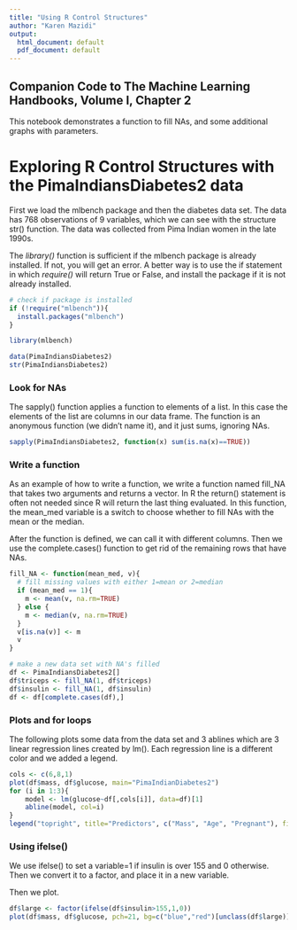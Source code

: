 ```yaml
---
title: "Using R Control Structures"
author: "Karen Mazidi"
output:
  html_document: default
  pdf_document: default
---
```


## Companion Code to **The Machine Learning Handbooks**, Volume I, Chapter 2

This notebook demonstrates a function to fill NAs, and some additional graphs with parameters. 

# Exploring R Control Structures with the PimaIndiansDiabetes2 data

First we load the mlbench package and then the diabetes data set. The data has 768 observations of 9 variables, which we can see with the structure str() function.  The data was collected from Pima Indian women in the late 1990s. 

The *library()* function is sufficient if the mlbench package is already installed. If not, you will get an error. A better way is to use the if statement in which *require()* will return True or False, and install the package if it is not already installed. 

```r
# check if package is installed
if (!require("mlbench")){
  install.packages("mlbench")
}

library(mlbench)

data(PimaIndiansDiabetes2)
str(PimaIndiansDiabetes2)
```

### Look for NAs

The sapply() function applies a function to elements of a list. In this case the elements of the list are columns in our data frame. The function is an anonymous function (we didn't name it), and it just sums, ignoring NAs.

```r
sapply(PimaIndiansDiabetes2, function(x) sum(is.na(x)==TRUE))
```

### Write a function

As an example of how to write a function, we write a function named fill_NA that takes two arguments and returns a vector. In R the return() statement is often not needed since R will return the last thing evaluated. In this function, the mean_med variable is a switch to choose whether to fill NAs with the mean or the median. 

After the function is defined, we can call it with different columns. Then we use the complete.cases() function to get rid of the remaining rows that have NAs.

```r
fill_NA <- function(mean_med, v){
  # fill missing values with either 1=mean or 2=median
  if (mean_med == 1){
    m <- mean(v, na.rm=TRUE)
  } else {
    m <- median(v, na.rm=TRUE)
  }
  v[is.na(v)] <- m
  v
}

# make a new data set with NA's filled
df <- PimaIndiansDiabetes2[]
df$triceps <- fill_NA(1, df$triceps)
df$insulin <- fill_NA(1, df$insulin)
df <- df[complete.cases(df),]

```



### Plots and for loops

The following plots some data from the data set and 3 ablines which are 3 linear regression lines created by lm(). Each regression line is a different color and we added a legend.

```r
cols <- c(6,8,1)
plot(df$mass, df$glucose, main="PimaIndianDiabetes2")
for (i in 1:3){
    model <- lm(glucose~df[,cols[i]], data=df)[1]
    abline(model, col=i)
}
legend("topright", title="Predictors", c("Mass", "Age", "Pregnant"), fill=c(1,2,3))
```

### Using ifelse()

We use ifelse() to set a variable=1 if insulin is over 155 and 0 otherwise. Then we convert it to a factor, and place it in a new variable.

Then we plot. 

```r
df$large <- factor(ifelse(df$insulin>155,1,0))
plot(df$mass, df$glucose, pch=21, bg=c("blue","red")[unclass(df$large)])
```



